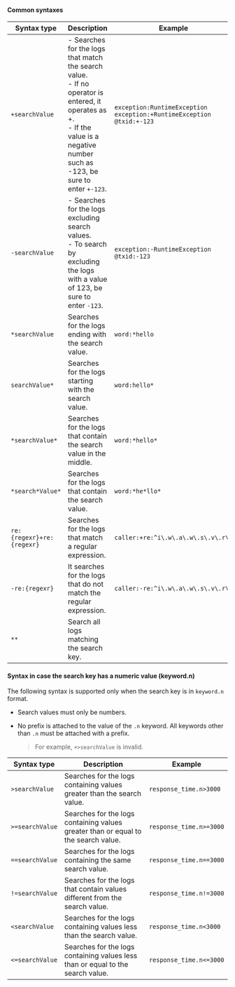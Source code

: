 #### Common syntaxes

| Syntax type               | Description                                                                                                                                                                                 | Example                                                                            |
| ------------------------- | ------------------------------------------------------------------------------------------------------------------------------------------------------------------------------------------- | ---------------------------------------------------------------------------------- |
| `+searchValue`            | -   Searches for the logs that match the search value.<br/> - If no operator is entered, it operates as +.<br/> - If the value is a negative number such as -123, be sure to enter `+-123`. | `exception:RuntimeException` <br/> `exception:+RuntimeException`<br/>`@txid:+-123` |
| `-searchValue`            | -   Searches for the logs excluding search values.<br/> - To search by excluding the logs with a value of 123, be sure to enter `-123`.                                                     | `exception:-RuntimeException`<br/> `@txid:-123`                                    |
| `*searchValue`            | Searches for the logs ending with the search value.                                                                                                                                         | `word:*hello`                                                                      |
| `searchValue*`            | Searches for the logs starting with the search value.                                                                                                                                       | `word:hello*`                                                                      |
| `*searchValue*`           | Searches for the logs that contain the search value in the middle.                                                                                                                          | `word:*hello*`                                                                     |
| `*search*Value*`          | Searches for the logs that contain the search value.                                                                                                                                        | `word:*he*llo*`                                                                    |
| `re:{regexr}+re:{regexr}` | Searches for the logs that match a regular expression.                                                                                                                                      | `caller:+re:^i\.w\.a\.w\.s\.v\.r\.`                                                |
| `-re:{regexr}`            | It searches for the logs that do not match the regular expression.                                                                                                                          | `caller:-re:^i\.w\.a\.w\.s\.v\.r\.`                                                |
| `**`                      | Search all logs matching the search key.                                                                                                                                                    |                                                                                    |

#### Syntax in case the search key has a numeric value (keyword.n)

The following syntax is supported only when the search key is in `keyword.n` format.

-   Search values must only be numbers.

-   No prefix is attached to the value of the `.n` keyword. All keywords other than `.n` must be attached with a prefix.

    > For example, `+>searchValue` is invalid.

| Syntax type       | Description                                                                        | Example                    |
| ----------------- | ---------------------------------------------------------------------------------- | -------------------------- |
| `>searchValue`    | Searches for the logs containing values greater than the search value.             | `response_time.n>3000`     |
| `>=searchValue`   | Searches for the logs containing values greater than or equal to the search value. | `response_time.n>=3000`    |
| `==searchValue`   | Searches for the logs containing the same search value.                            | `response_time.n==3000`    |
| `!=searchValue`   | Searches for the logs that contain values different from the search value.         | `response_time.n!=3000`    |
| `<searchValue`    | Searches for the logs containing values less than the search value.                | `response_time.n<3000`     |
| `<=searchValue`   | Searches for the logs containing values less than or equal to the search value.    | `response_time.n<=3000`    |
